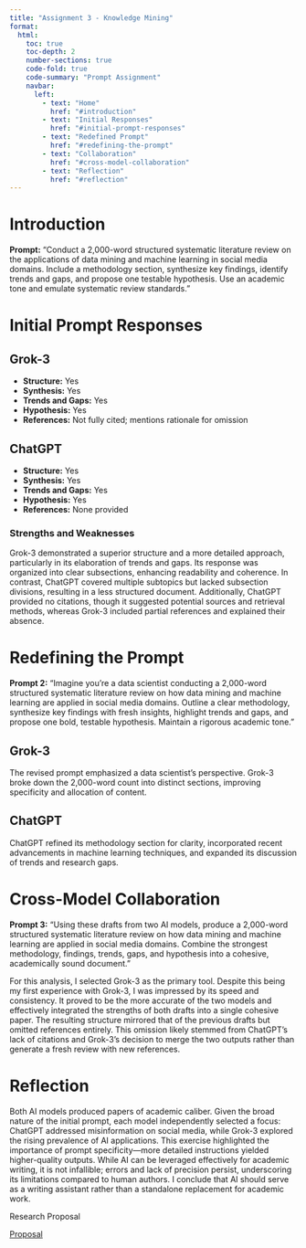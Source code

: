 ```yaml
---
title: "Assignment 3 - Knowledge Mining"
format: 
  html:
    toc: true
    toc-depth: 2
    number-sections: true
    code-fold: true
    code-summary: "Prompt Assignment"
    navbar:
      left:
        - text: "Home"
          href: "#introduction"
        - text: "Initial Responses"
          href: "#initial-prompt-responses"
        - text: "Redefined Prompt"
          href: "#redefining-the-prompt"
        - text: "Collaboration"
          href: "#cross-model-collaboration"
        - text: "Reflection"
          href: "#reflection"
---
```


# Introduction

**Prompt:** "Conduct a 2,000-word structured systematic literature review on the applications of data mining and machine learning in social media domains. Include a methodology section, synthesize key findings, identify trends and gaps, and propose one testable hypothesis. Use an academic tone and emulate systematic review standards."

# Initial Prompt Responses

## Grok-3

-   **Structure:** Yes\
-   **Synthesis:** Yes\
-   **Trends and Gaps:** Yes\
-   **Hypothesis:** Yes\
-   **References:** Not fully cited; mentions rationale for omission

## ChatGPT

-   **Structure:** Yes\
-   **Synthesis:** Yes\
-   **Trends and Gaps:** Yes\
-   **Hypothesis:** Yes\
-   **References:** None provided

### Strengths and Weaknesses

Grok-3 demonstrated a superior structure and a more detailed approach, particularly in its elaboration of trends and gaps. Its response was organized into clear subsections, enhancing readability and coherence. In contrast, ChatGPT covered multiple subtopics but lacked subsection divisions, resulting in a less structured document. Additionally, ChatGPT provided no citations, though it suggested potential sources and retrieval methods, whereas Grok-3 included partial references and explained their absence.

# Redefining the Prompt

**Prompt 2:** "Imagine you’re a data scientist conducting a 2,000-word structured systematic literature review on how data mining and machine learning are applied in social media domains. Outline a clear methodology, synthesize key findings with fresh insights, highlight trends and gaps, and propose one bold, testable hypothesis. Maintain a rigorous academic tone."

## Grok-3

The revised prompt emphasized a data scientist’s perspective. Grok-3 broke down the 2,000-word count into distinct sections, improving specificity and allocation of content.

## ChatGPT

ChatGPT refined its methodology section for clarity, incorporated recent advancements in machine learning techniques, and expanded its discussion of trends and research gaps.

# Cross-Model Collaboration

**Prompt 3:** "Using these drafts from two AI models, produce a 2,000-word structured systematic literature review on how data mining and machine learning are applied in social media domains. Combine the strongest methodology, findings, trends, gaps, and hypothesis into a cohesive, academically sound document."

For this analysis, I selected Grok-3 as the primary tool. Despite this being my first experience with Grok-3, I was impressed by its speed and consistency. It proved to be the more accurate of the two models and effectively integrated the strengths of both drafts into a single cohesive paper. The resulting structure mirrored that of the previous drafts but omitted references entirely. This omission likely stemmed from ChatGPT’s lack of citations and Grok-3’s decision to merge the two outputs rather than generate a fresh review with new references.

# Reflection

Both AI models produced papers of academic caliber. Given the broad nature of the initial prompt, each model independently selected a focus: ChatGPT addressed misinformation on social media, while Grok-3 explored the rising prevalence of AI applications. This exercise highlighted the importance of prompt specificity—more detailed instructions yielded higher-quality outputs. While AI can be leveraged effectively for academic writing, it is not infallible; errors and lack of precision persist, underscoring its limitations compared to human authors. I conclude that AI should serve as a writing assistant rather than a standalone replacement for academic work.

Research Proposal

[Proposal](./files/Proposal_Powerpoint.pdf)
